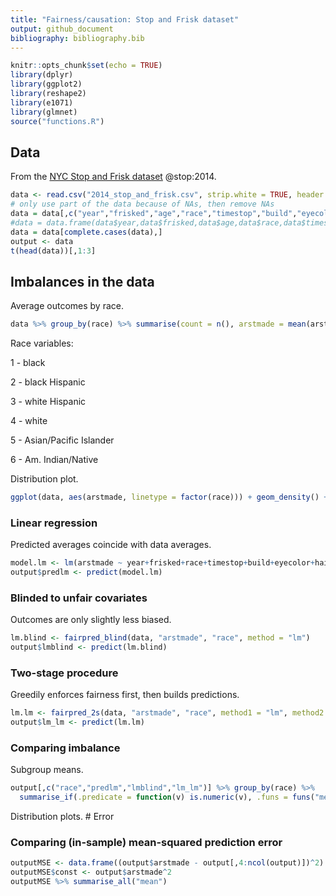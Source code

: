 ```yaml
---
title: "Fairness/causation: Stop and Frisk dataset"
output: github_document
bibliography: bibliography.bib
---
```


```r
knitr::opts_chunk$set(echo = TRUE)
library(dplyr)
library(ggplot2)
library(reshape2)
library(e1071)
library(glmnet)
source("functions.R")
```

## Data

From the [NYC Stop and Frisk dataset](http://www.nyclu.org/content/stop-and-frisk-data) @stop:2014. 

```r
data <- read.csv("2014_stop_and_frisk.csv", strip.white = TRUE, header = TRUE)
# only use part of the data because of NAs, then remove NAs
data = data[,c("year","frisked","age","race","timestop","build","eyecolor","haircolr","arstmade")]
#data = data.frame(data$year,data$frisked,data$age,data$race,data$timestop,data$build,data$eyecolor,data$haircolr)
data = data[complete.cases(data),]
output <- data
t(head(data))[,1:3]
```

## Imbalances in the data

Average outcomes by race.

```r
data %>% group_by(race) %>% summarise(count = n(), arstmade = mean(arstmade))
```

Race variables:

1 - black

2 - black Hispanic

3 - white Hispanic

4 - white

5 - Asian/Pacific Islander

6 - Am. Indian/Native


Distribution plot.

```r
ggplot(data, aes(arstmade, linetype = factor(race))) + geom_density() + theme_bw()
```

### Linear regression

Predicted averages coincide with data averages.

```r
model.lm <- lm(arstmade ~ year+frisked+race+timestop+build+eyecolor+haircolr, data)
output$predlm <- predict(model.lm)
```

### Blinded to unfair covariates

Outcomes are only slightly less biased.

```r
lm.blind <- fairpred_blind(data, "arstmade", "race", method = "lm")
output$lmblind <- predict(lm.blind)
```

### Two-stage procedure

Greedily enforces fairness first, then builds predictions.

```r
lm.lm <- fairpred_2s(data, "arstmade", "race", method1 = "lm", method2 = "lm")
output$lm_lm <- predict(lm.lm)
```

### Comparing imbalance

Subgroup means.

```r
output[,c("race","predlm","lmblind","lm_lm")] %>% group_by(race) %>%
  summarise_if(.predicate = function(v) is.numeric(v), .funs = funs("mean"))
```

Distribution plots.
# Error

### Comparing (in-sample) mean-squared prediction error

```r
outputMSE <- data.frame((output$arstmade - output[,4:ncol(output)])^2)
outputMSE$const <- output$arstmade^2
outputMSE %>% summarise_all("mean")
```

